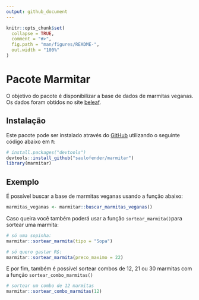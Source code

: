 ```yaml
---
output: github_document
---
```


<!-- README.md is generated from README.Rmd. Please edit that file -->

```r
knitr::opts_chunk$set(
  collapse = TRUE,
  comment = "#>",
  fig.path = "man/figures/README-",
  out.width = "100%"
)
```

# Pacote Marmitar

<!-- badges: start -->
<!-- badges: end -->

O objetivo do pacote é disponibilizar a base de dados de marmitas veganas. Os dados foram obtidos no site [beleaf](https://www.beleaf.com.br/cardapio-marmitas-veganas).

## Instalação

Este pacote pode ser instalado através do [GitHub](https://github.com/) utilizando o seguinte código abaixo em `R`:

``` r
# install.packages("devtools")
devtools::install_github("saulofender/marmitar")
library(marmitar)
```

## Exemplo

É possível buscar a base de marmitas veganas usando a função abaixo:

```r
marmitas_veganas <- marmitar::buscar_marmitas_veganas()
```

Caso queira você também poderá usar a função `sortear_marmita()`para sortear uma marmita:

```r
# só uma sopinha:
marmitar::sortear_marmita(tipo = "Sopa")

# só quero gastar R$:
marmitar::sortear_marmita(preco_maximo = 22)
```

E por fim, também é possível sortear combos de 12, 21 ou 30 marmitas com a função `sortear_combo_marmitas()`

```r
# sortear um combo de 12 marmitas
marmitar::sortear_combo_marmitas(12)
```

